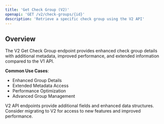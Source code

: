 ```yaml
---
title: 'Get Check Group (V2)'
openapi: 'GET /v2/check-groups/{id}'
description: 'Retrieve a specific check group using the V2 API'
---
```


## Overview

The V2 Get Check Group endpoint provides enhanced check group details with additional metadata, improved performance, and extended information compared to the V1 API.

**Common Use Cases**:
- Enhanced Group Details
- Extended Metadata Access
- Performance Optimization
- Advanced Group Management

<Note>
V2 API endpoints provide additional fields and enhanced data structures. Consider migrating to V2 for access to new features and improved performance.
</Note>
